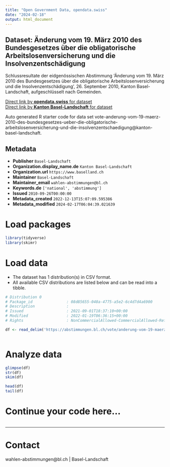 ```yaml
---
title: "Open Government Data, opendata.swiss"
date: "2024-02-18"
output: html_document
---
```


## Dataset: Änderung vom 19. März 2010 des Bundesgesetzes über die obligatorische Arbeitslosenversicherung und die Insolvenzentschädigung

Schlussresultate der eidgenössischen Abstimmung 'Änderung vom 19. März 2010 des Bundesgesetzes über die obligatorische Arbeitslosenversicherung und die Insolvenzentschädigung', 26. September 2010, Kanton Basel-Landschaft, aufgeschlüsselt nach Gemeinden.

[Direct link by **opendata.swiss** for dataset](https://opendata.swiss/de/dataset/anderung-vom-19-marz-2010-des-bundesgesetzes-uber-die-obligatorische-arbeitslosenversicherung-u)<br>
[Direct link by **Kanton Basel-Landschaft** for dataset](https://abstimmungen.bl.ch/vote/anderung-vom-19-maerz-2010-des-bundesgesetzes-ueber-die-obligatorische-arbeitslosenversicherung-und-die-insolvenzentschaedigung/data)

Auto generated R starter code for data set vote-anderung-vom-19-maerz-2010-des-bundesgesetzes-ueber-die-obligatorische-arbeitslosenversicherung-und-die-insolvenzentschaedigung@kanton-basel-landschaft.

## Metadata

- **Publisher** `Basel-Landschaft`
- **Organization.display_name.de** `Kanton Basel-Landschaft`
- **Organization.url** `https://www.baselland.ch`
- **Maintainer** `Basel-Landschaft`
- **Maintainer_email** `wahlen-abstimmungen@bl.ch`
- **Keywords.de** `['national', 'abstimmung']`
- **Issued** `2010-09-26T00:00:00`
- **Metadata_created** `2022-12-13T15:07:09.595386`
- **Metadata_modified** `2024-02-17T06:04:39.021639`


# Load packages

```r

library(tidyverse)
library(skimr)

```

# Load data

-   The dataset has 1 distribution(s) in CSV format.
-   All available CSV distributions are listed below and can be read into a tibble.

```r

# Distribution 0
# Package_id               : 08d85655-040a-4775-a5e2-6c4d7d4a6900
# Description              : 
# Issued                   : 2021-09-01T18:37:10+00:00
# Modified                 : 2022-01-19T06:36:15+00:00
# Rights                   : NonCommercialAllowed-CommercialAllowed-ReferenceRequired

df <- read_delim('https://abstimmungen.bl.ch/vote/anderung-vom-19-maerz-2010-des-bundesgesetzes-ueber-die-obligatorische-arbeitslosenversicherung-und-die-insolvenzentschaedigung/data-csv')



```

# Analyze data

```r

glimpse(df)
str(df)
skim(df)

head(df)
tail(df)

```

# Continue your code here...

```r

```

------------------------------------------------------------------------

# Contact

wahlen-abstimmungen@bl.ch | Basel-Landschaft
